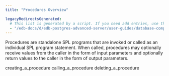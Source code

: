 ```yaml
---
title: "Procedures Overview"

legacyRedirectsGenerated:
  # This list is generated by a script. If you need add entries, use the `legacyRedirects` key.
  - "/edb-docs/d/edb-postgres-advanced-server/user-guides/database-compatibility-for-oracle-developers-guide/12/Database_Compatibility_for_Oracle_Developers_Guide.1.053.html"
---
```


<div id="procedures_overview" class="registered_link"></div>

Procedures are standalone SPL programs that are invoked or called as an individual SPL program statement. When called, procedures may optionally receive values from the caller in the form of input parameters and optionally return values to the caller in the form of output parameters.

<div class="toctree" maxdepth="3">

creating_a_procedure calling_a_procedure deleting_a_procedure

</div>
